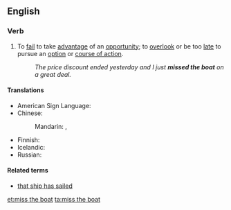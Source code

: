 ==English==

===Verb===
{{en-verb|head=[[miss]] the [[boat]]|misses the boat|missing the boat|missed the boat}}

# {{context|idiomatic|lang=en}} To [[fail]] to take [[advantage]] of an [[opportunity]]; to [[overlook]] or be too [[late]] to pursue an [[option]] or [[course of action]].
#: ''The price discount ended yesterday and I just '''missed the boat''' on a great deal.''

====Translations====
{{trans-top|fail to take advantage of an opportunity}}
* American Sign Language: {{tø|ase|(TRAIN) 1@NearHand-FingerUp-1@InsideChesthigh-FingerUp 1@NearHand-FingerForward-1@DistalInsideChesthigh-FingerForward A@Chest-PalmBack CirclesVert|tr=[[TRAIN GO SORRY]]}} <!-- apologies for the messy link; common ASL idiom, expressed as best I can -->
* Chinese:
*: Mandarin: {{t|cmn|錯過機會|sc=Hani}}, {{t|cmn|错过机会|tr=cuòguò jīhuì|sc=Hani}}
{{trans-mid}}
* Finnish: {{t+|fi|myöhästyä}} {{t+|fi|juna|alt=junasta}} {{qualifier|miss the train}}
* Icelandic: {{t-|is|verða af tækifæri}}
* Russian: {{t-|ru|поезд ушёл|tr=pójezd ušól}} {{qualifier|lit.: the train is gone}}
{{trans-bottom}}

====Related terms====
* [[that ship has sailed]]

[[et:miss the boat]]
[[ta:miss the boat]]